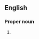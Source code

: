 {{also|manu|Manu|ma nữ}}
==English==

===Proper noun===
{{en-proper noun}}

# {{abbreviation of|{{w|Manchester United F.C.|Manchester United Football Club}}|lang=en}}